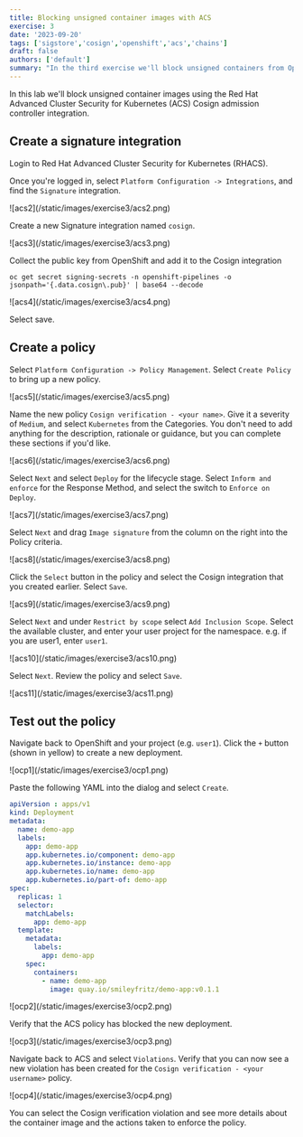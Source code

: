 ```yaml
---
title: Blocking unsigned container images with ACS
exercise: 3
date: '2023-09-20'
tags: ['sigstore','cosign','openshift','acs','chains']
draft: false
authors: ['default']
summary: "In the third exercise we'll block unsigned containers from OpenShift"
---
```

In this lab we'll block unsigned container images using the Red Hat Advanced Cluster Security for Kubernetes (ACS) Cosign admission controller integration.

## Create a signature integration
Login to Red Hat Advanced Cluster Security for Kubernetes (RHACS). 

Once you're logged in, select `Platform Configuration -> Integrations`, and find the `Signature` integration.

<Zoom>
![acs2](/static/images/exercise3/acs2.png)
</Zoom>

Create a new Signature integration named `cosign`.

<Zoom>
![acs3](/static/images/exercise3/acs3.png)
</Zoom>

Collect the public key from OpenShift and add it to the Cosign integration
```
oc get secret signing-secrets -n openshift-pipelines -o jsonpath='{.data.cosign\.pub}' | base64 --decode
```
<Zoom>
![acs4](/static/images/exercise3/acs4.png)
</Zoom>

Select save.

## Create a policy
Select `Platform Configuration -> Policy Management`. Select `Create Policy` to bring up a new policy.

<Zoom>
![acs5](/static/images/exercise3/acs5.png)
</Zoom>

Name the new policy `Cosign verification - <your name>`. Give it a severity of `Medium`, and select `Kubernetes` from the Categories. You don't need to add anything for the description, rationale or guidance, but you can complete these sections if you'd like.

<Zoom>
![acs6](/static/images/exercise3/acs6.png)
</Zoom>

Select `Next` and select `Deploy` for the lifecycle stage. Select `Inform and enforce` for the Response Method, and select the switch to `Enforce on Deploy`.

<Zoom>
![acs7](/static/images/exercise3/acs7.png)
</Zoom>

Select `Next` and drag `Image signature` from the column on the right into the Policy criteria. 

<Zoom>
![acs8](/static/images/exercise3/acs8.png)
</Zoom>

Click the `Select` button in the policy and select the Cosign integration that you created earlier. Select `Save`.

<Zoom>
![acs9](/static/images/exercise3/acs9.png)
</Zoom>

Select `Next` and under `Restrict by scope` select `Add Inclusion Scope`. Select the available cluster, and enter your user project for the namespace. e.g. if you are user1, enter `user1`.

<Zoom>
![acs10](/static/images/exercise3/acs10.png)
</Zoom>

Select `Next`. Review the policy and select `Save`.

<Zoom>
![acs11](/static/images/exercise3/acs11.png)
</Zoom>

## Test out the policy
Navigate back to OpenShift and your project (e.g. `user1`). Click the `+` button (shown in yellow) to create a new deployment.

<Zoom>
![ocp1](/static/images/exercise3/ocp1.png)
</Zoom>

Paste the following YAML into the dialog and select `Create`.
```yaml
apiVersion : apps/v1
kind: Deployment
metadata:
  name: demo-app
  labels:
    app: demo-app
    app.kubernetes.io/component: demo-app
    app.kubernetes.io/instance: demo-app
    app.kubernetes.io/name: demo-app
    app.kubernetes.io/part-of: demo-app
spec:
  replicas: 1
  selector:
    matchLabels:
      app: demo-app
  template:
    metadata:
      labels:
        app: demo-app
    spec:
      containers:
        - name: demo-app
          image: quay.io/smileyfritz/demo-app:v0.1.1
```
<Zoom>
![ocp2](/static/images/exercise3/ocp2.png)
</Zoom>

Verify that the ACS policy has blocked the new deployment.

<Zoom>
![ocp3](/static/images/exercise3/ocp3.png)
</Zoom>

Navigate back to ACS and select `Violations`. Verify that you can now see a new violation has been created for the `Cosign verification - <your username>` policy.

<Zoom>
![ocp4](/static/images/exercise3/ocp4.png)
</Zoom>

You can select the Cosign verification violation and see more details about the container image and the actions taken to enforce the policy.
